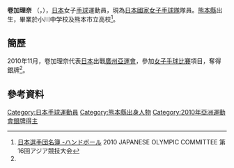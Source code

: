 {{Infobox handball biography
| name                = {{lang|ja|巻 加理奈}}<br/>{{lang|ja|まき かりな}}
| image               = 
| fullname            =
| nationality         = {{JPN}}
| birth_date          = {{Birth date and age|1982|7|13}}<ref name="廣州亞運">[http://www.gz2010.cn/info/CHN_CHN/ZB/ZBB101A_HB@@@@@@@@@@@@@@@CHN_number=232636.html 2010年廣州亞運會官方網站 手球 - 牧香里奈 - 简历]</ref>
| birth_place         = {{JPN}}[[熊本縣|熊本縣]]
| height              = {{height|m=1.68}}<ref name="廣州亞運"/>
| weight              = {{weight|kg=68}}<ref name="廣州亞運"/>
| position            = 
| nickname            =
| currentclub         = 
| clubnumber          = 
| youthyears          = 
| youthclubs          = 
| years               = 
| clubs               = 
| nationalyears       = 
| nationalteam        = 
| nationalcaps(goals) = 
| title               =
| titleyears          =
| titleplace          =
| ntupdate            = 
| medaltable          = 
{{MedalCompetition | [[亞洲運動會|亞洲運動會]]}}
{{MedalSilver | [[2010年亞洲運動會|2010年 廣州]] | [[2010年亞洲運動會手球比賽|女子隊際]]}}
}}
'''卷加理奈''' （{{lang|en|'''MAKI Karina'''}}，{{bd|1982年|7月13日|catIdx=}}），[[日本|日本]]女子[[手球|手球]]運動員，現為[[日本國家女子手球隊|日本國家女子手球隊]]隊員。[[熊本縣|熊本縣]]出生，畢業於小川中学校及熊本市立高校<ref>[http://www.joc.or.jp/int_games/asia/2010/pdf/member/14_handball.pdf 日本選手団名簿 -ハンドボール] {{Wayback|url=http://www.joc.or.jp/int_games/asia/2010/pdf/member/14_handball.pdf |date=20120424232721 }}2010 JAPANESE OLYMPIC COMMITTEE  第16回アジア競技大会{{ja}}</ref>。

==簡歷==
2010年11月，卷加理奈代表[[2010年亞洲運動會日本代表團|日本]]出戰[[廣州|廣州]][[2010年亞洲運動會|亞運會]]，參加[[2010年亞洲運動會手球比賽|女子手球比賽]]項目，奪得銀牌<ref name="廣州亞運"/>。

==參考資料==
{{Reflist}}

{{2011年世界女子手球錦標賽日本國家女子手球隊}}
{{DEFAULTSORT:Maki, Karina}}
[[Category:日本手球運動員|Category:日本手球運動員]]
[[Category:熊本縣出身人物|Category:熊本縣出身人物]]
[[Category:2010年亞洲運動會銀牌得主|Category:2010年亞洲運動會銀牌得主]]